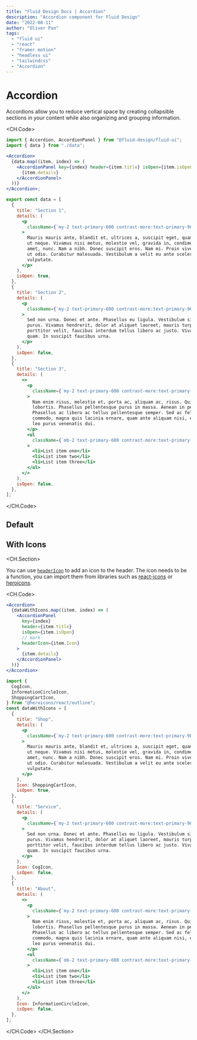 ```yaml
---
title: "Fluid Design Docs | Accordion"
description: "Accordion component for Fluid Design"
date: "2022-08-11"
author: "Oliver Pan"
tags:
  - "fluid ui"
  - "react"
  - "framer motion"
  - "headless ui"
  - "tailwindcss"
  - "Accordion"
---
```


# Accordion

Accordions allow you to reduce vertical space by creating collapsible sections in your content while also organizing and grouping information.

<CH.Code>

```jsx main.tsx
import { Accordion, AccordionPanel } from "@fluid-design/fluid-ui";
import { data } from "./data";

<Accordion>
  {data.map((item, index) => (
    <AccordionPanel key={index} header={item.title} isOpen={item.isOpen}>
      {item.details}
    </AccordionPanel>
  ))}
</Accordion>;
```

```jsx data.tsx
export const data = [
  {
    title: "Section 1",
    details: (
      <p
        className={`my-2 text-primary-600 contrast-more:text-primary-900 dark:text-primary-300 dark:contrast-more:text-primary-50`}
      >
        Mauris mauris ante, blandit et, ultrices a, suscipit eget, quam. Integer
        ut neque. Vivamus nisi metus, molestie vel, gravida in, condimentum sit
        amet, nunc. Nam a nibh. Donec suscipit eros. Nam mi. Proin viverra leo
        ut odio. Curabitur malesuada. Vestibulum a velit eu ante scelerisque
        vulputate.
      </p>
    ),
    isOpen: true,
  },
  {
    title: "Section 2",
    details: (
      <p
        className={`my-2 text-primary-600 contrast-more:text-primary-900 dark:text-primary-300 dark:contrast-more:text-primary-50`}
      >
        Sed non urna. Donec et ante. Phasellus eu ligula. Vestibulum sit amet
        purus. Vivamus hendrerit, dolor at aliquet laoreet, mauris turpis
        porttitor velit, faucibus interdum tellus libero ac justo. Vivamus non
        quam. In suscipit faucibus urna.
      </p>
    ),
    isOpen: false,
  },
  {
    title: "Section 3",
    details: (
      <>
        <p
          className={`my-2 text-primary-600 contrast-more:text-primary-900 dark:text-primary-300 dark:contrast-more:text-primary-50`}
        >
          Nam enim risus, molestie et, porta ac, aliquam ac, risus. Quisque
          lobortis. Phasellus pellentesque purus in massa. Aenean in pede.
          Phasellus ac libero ac tellus pellentesque semper. Sed ac felis. Sed
          commodo, magna quis lacinia ornare, quam ante aliquam nisi, eu iaculis
          leo purus venenatis dui.
        </p>
        <ul
          className={`mb-2 text-primary-600 contrast-more:text-primary-900 dark:text-primary-400 dark:contrast-more:text-primary-50`}
        >
          <li>List item one</li>
          <li>List item two</li>
          <li>List item three</li>
        </ul>
      </>
    ),
    isOpen: false,
  },
];
```

</CH.Code>

## Default

<CodeFrame title="">
  <AccordionExamples.Simple />
</CodeFrame>

## With Icons

<CH.Section>

You can use [`headerIcon`](focus://main.tsx#7) to add an icon to the header.
The icon needs to be a function, you can import them from libraries such as [react-icons](https://react-icons.github.io/) or [heroicons](https://heroicons.com/).

<CH.Code>

```jsx main.tsx
<Accordion>
  {dataWithIcons.map((item, index) => (
    <AccordionPanel
      key={index}
      header={item.title}
      isOpen={item.isOpen}
      // mark
      headerIcon={item.Icon}
    >
      {item.details}
    </AccordionPanel>
  ))}
</Accordion>
```

```jsx data.tsx
import {
  CogIcon,
  InformationCircleIcon,
  ShoppingCartIcon,
} from "@heroicons/react/outline";
const dataWithIcons = [
  {
    title: "Shop",
    details: (
      <p
        className={`my-2 text-primary-600 contrast-more:text-primary-900 dark:text-primary-300 dark:contrast-more:text-primary-50`}
      >
        Mauris mauris ante, blandit et, ultrices a, suscipit eget, quam. Integer
        ut neque. Vivamus nisi metus, molestie vel, gravida in, condimentum sit
        amet, nunc. Nam a nibh. Donec suscipit eros. Nam mi. Proin viverra leo
        ut odio. Curabitur malesuada. Vestibulum a velit eu ante scelerisque
        vulputate.
      </p>
    ),
    Icon: ShoppingCartIcon,
    isOpen: true,
  },
  {
    title: "Service",
    details: (
      <p
        className={`my-2 text-primary-600 contrast-more:text-primary-900 dark:text-primary-300 dark:contrast-more:text-primary-50`}
      >
        Sed non urna. Donec et ante. Phasellus eu ligula. Vestibulum sit amet
        purus. Vivamus hendrerit, dolor at aliquet laoreet, mauris turpis
        porttitor velit, faucibus interdum tellus libero ac justo. Vivamus non
        quam. In suscipit faucibus urna.
      </p>
    ),
    Icon: CogIcon,
    isOpen: false,
  },
  {
    title: "About",
    details: (
      <>
        <p
          className={`my-2 text-primary-600 contrast-more:text-primary-900 dark:text-primary-300 dark:contrast-more:text-primary-50`}
        >
          Nam enim risus, molestie et, porta ac, aliquam ac, risus. Quisque
          lobortis. Phasellus pellentesque purus in massa. Aenean in pede.
          Phasellus ac libero ac tellus pellentesque semper. Sed ac felis. Sed
          commodo, magna quis lacinia ornare, quam ante aliquam nisi, eu iaculis
          leo purus venenatis dui.
        </p>
        <ul
          className={`mb-2 text-primary-600 contrast-more:text-primary-900 dark:text-primary-400 dark:contrast-more:text-primary-50`}
        >
          <li>List item one</li>
          <li>List item two</li>
          <li>List item three</li>
        </ul>
      </>
    ),
    Icon: InformationCircleIcon,
    isOpen: false,
  },
];
```

</CH.Code>
</CH.Section>

<CodeFrame title="Custom icons">
  <AccordionExamples.WithIcons />
</CodeFrame>
